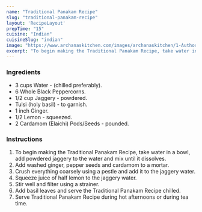 ---
name: "Traditional Panakam Recipe"
slug: "traditional-panakam-recipe"
layout: 'RecipeLayout'
prepTime: "15"
cuisine: "Indian"
cuisineSlug: "indian"
image: "https://www.archanaskitchen.com/images/archanaskitchen/1-Author/swathynandhini/TRADITIONAL_PANAGAM.jpg"
excerpt: "To begin making the Traditional Panakam Recipe, take water in a bowl, add powdered jaggery to the water and mix until it dissolves"
---

### Ingredients

- 3 cups Water - (chilled preferably).
- 6 Whole Black Peppercorns.
- 1/2 cup Jaggery - powdered.
- Tulsi (holy basil) - to garnish.
- 1 inch Ginger.
- 1/2 Lemon - squeezed.
- 2 Cardamom (Elaichi) Pods/Seeds - pounded.

### Instructions

1. To begin making the Traditional Panakam Recipe, take water in a bowl, add powdered jaggery to the water and mix until it dissolves.
1. Add washed ginger, pepper seeds and cardamom to a mortar.
1. Crush everything coarsely using a pestle and add it to the jaggery water.
1. Squeeze juice of half lemon to the jaggery water.
1. Stir well and filter using a strainer.
1. Add basil leaves and serve the Traditional Panakam Recipe chilled.
1. Serve Traditional Panakam Recipe during hot afternoons or during tea time.
